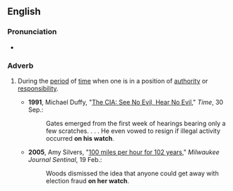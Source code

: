 ==English==

===Pronunciation===
* {{audio|en|En-au-on one's watch.ogg|Audio (AU)}}

===Adverb===
{{head|en|adverb|head=[[on]] [[one]][['s]] [[watch]]}}

# {{lb|en|chiefly|US|idiomatic}} During the [[period]] of [[time]] when one is in a position of [[authority]] or [[responsibility]].
#* '''1991''', Michael Duffy, "[http://www.time.com/time/magazine/article/0,9171,973943-2,00.html The CIA: See No Evil, Hear No Evil]," ''Time'', 30 Sep.:
#*: Gates emerged from the first week of hearings bearing only a few scratches. . . . He even vowed to resign if illegal activity occurred '''on his watch'''.
#* '''2005''', Amy Silvers, "[http://www.jsonline.com/story/index.aspx?id=303103 100 miles per hour for 102 years]," ''Milwaukee Journal Sentinal'', 19 Feb.:
#*: Woods dismissed the idea that anyone could get away with election fraud '''on her watch'''.